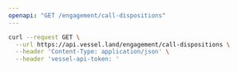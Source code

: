 ```yaml
---
openapi: "GET /engagement/call-dispositions"
---
```


<RequestExample>

```bash Request
curl --request GET \
  --url https://api.vessel.land/engagement/call-dispositions \
  --header 'Content-Type: application/json' \
  --header 'vessel-api-token: '
```

</RequestExample>
